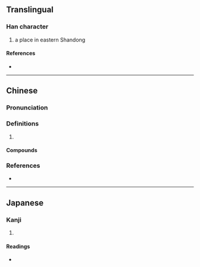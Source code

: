 {{also|玡}}
{{character info/new}}
==Translingual==

===Han character===
{{Han char|rn=96|rad=玉|as=07|sn=11|four=17127|canj=MGMHL|ids=⿰𤣩邪}}

# a place in eastern Shandong

====References====
* {{Han ref|kx=0733.090|dkj=21018|dj=1146.010|hdz=21110.090|uh=740A|ud=29706|bh=B278|bd=45688}}

----

==Chinese==
{{zh-forms}}

===Pronunciation===
{{zh-pron
|m=琊
|c=ngaa4,je4
|cat=
}}

===Definitions===
{{zh-hanzi}}

# {{zh-only|瑯琊}}

====Compounds====
{{zh-der|瑯琊|瑯琊山}}

===References===
* {{R:yue:mfccd}}

----

==Japanese==

===Kanji===
{{ja-kanji|grade=|rs=玉07}}

# {{defn|lang=ja|sort=玉07}}

====Readings====
* {{ja-readings|on=[[や]] (ya)|kun=|nanori=}}
